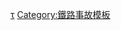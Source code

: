 {{Navbox
| bodyclass = vevent
| name = 2018年鐵路事故
| state =  {{{state<includeonly>|autocollapse</includeonly>}}}
| titleclass = summary
| title = {{le|鐵路事故列表 (2010年至2019年)|List of rail accidents (2010–2019)#2018|{{Start date|2018}}鐵路事故}}
| listclass = hlist
| group1 = 地點及時間
| list1 =  
* [[2018年新幹線襲擊事件|日本神奈川]]（6月9日）
* [[阿姆利則列車事故|印度阿姆利則]]（10月19日）
* [[2018年普悠瑪列車出軌事故|台灣宜蘭]]（10月21日）
* [[安卡拉列車相撞事故|土耳其安卡拉]]（12月13日）
|below= [[Template:2017年鐵路事故|2017]] [[File:Arrow Blue Left 001.svg|12px|link=Template:2017年鐵路事故]][[File:Arrow Blue Right 001.svg|12px|link=Template:2019年鐵路事故]] [[Template:2019年鐵路事故|2019]]
}}<noinclude>
{{collapsible option}}
[[Category:2018年鐵路事故|τ]]
[[Category:鐵路事故模板]]
</noinclude>